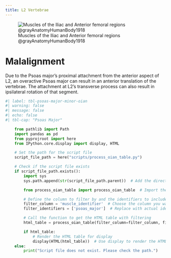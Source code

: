 ```yaml
---
title: L2 Vertebrae
---
```

 
![Muscles of the Iliac and Anterior femoral regions @grayAnatomyHumanBody1918](/The Archive/Images/Gray anatomy 1918 images/Myology/image430 Muscles of the iliac and anterior femoral regions.gif)



# Malalignment

Due to the Psoas major's proximal attachment from the anterior aspect of L2, an overactive Psoas major can result in an anterior translation of the vertebrae.
The attachment at L2's transverse process can also result in ipsilateral rotation of that segment.


```python
#| label: tbl-psoas-major-minor-oian
#| warning: false
#| message: false
#| echo: false
#| tbl-cap: "Psoas Major"

    from pathlib import Path
    import pandas as pd
    from pyprojroot import here
    from IPython.core.display import display, HTML

    # Set the path for the script file
    script_file_path = here("scripts/process_oian_table.py")

    # Check if the script file exists
    if script_file_path.exists():
        import sys
        sys.path.append(str(script_file_path.parent))  # Add the directory of the script to the system path

        from process_oian_table import process_oian_table  # Import the specific function

        # Define the column to filter by and the identifiers to include
        filter_column = 'muscle_identifier'  # Choose the column you want to filter by
        filter_identifiers = ['psoas_major']  # Replace with actual identifiers you want to include

        # Call the function to get the HTML table with filtering
        html_table = process_oian_table(filter_column=filter_column, filter_identifiers=filter_identifiers)

        if html_table:
            # Render the HTML table for display
            display(HTML(html_table))  # Use display to render the HTML properly
    else:
        print("Script file does not exist. Please check the path.")
```